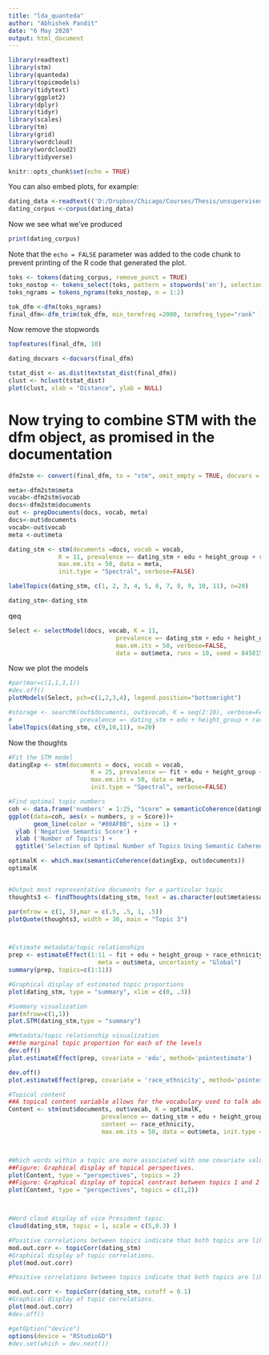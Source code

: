 ```yaml
---
title: "lda_quanteda"
author: "Abhishek Pandit"
date: "6 May 2020"
output: html_document
---
```

```r
library(readtext)
library(stm)
library(quanteda)
library(topicmodels)
library(tidytext)
library(ggplot2)
library(dplyr)
library(tidyr)
library(scales)
library(tm)
library(grid)
library(wordcloud)
library(wordcloud2)
library(tidyverse)
```

```r
knitr::opts_chunk$set(echo = TRUE)
```


You can also embed plots, for example:

```r
dating_data <-readtext(('D:/Dropbox/Chicago/Courses/Thesis/unsupervised-dating/data/final_okcupid.csv'), text_field='essay0')
dating_corpus <-corpus(dating_data)
```
Now we see what we've produced
```r
print(dating_corpus)
```

Note that the `echo = FALSE` parameter was added to the code chunk to prevent printing of the R code that generated the plot.
```r
toks <- tokens(dating_corpus, remove_punct = TRUE)
toks_nostop <- tokens_select(toks, pattern = stopwords('en'), selection = 'remove')
toks_ngrams = tokens_ngrams(toks_nostop, n = 1:2)
```

```r
tok_dfm <-dfm(toks_ngrams)
final_dfm<-dfm_trim(tok_dfm, min_termfreq =2000, termfreq_type="rank" )
```
Now remove the stopwords


```r
topfeatures(final_dfm, 10)
```

```r
dating_docvars <-docvars(final_dfm)
```


```r
tstat_dist <- as.dist(textstat_dist(final_dfm))
clust <- hclust(tstat_dist)
plot(clust, xlab = "Distance", ylab = NULL)
```
# Now trying to combine STM with the dfm object, as promised in the documentation

```r
dfm2stm <- convert(final_dfm, to = "stm", omit_empty = TRUE, docvars = dating_docvars )
```
```r
meta<-dfm2stm$meta
vocab<-dfm2stm$vocab
docs<-dfm2stm$documents
out <- prepDocuments(docs, vocab, meta)
docs<-out$documents
vocab<-out$vocab
meta <-out$meta
```




```r
dating_stm <- stm(documents =docs, vocab = vocab,
              K = 11, prevalence =~ dating_stm + edu + height_group + race_ethnicity +  dbscan_cluster,
              max.em.its = 50, data = meta,
              init.type = "Spectral", verbose=FALSE)
```

```r
labelTopics(dating_stm, c(1, 2, 3, 4, 5, 6, 7, 8, 9, 10, 11), n=20)
```

```r
dating_stm<-dating_stm
```



qeq
```r
Select <- selectModel(docs, vocab, K = 11,
                              prevalence =~ dating_stm + edu + height_group + race_ethnicity + dbscan_cluster, 
                              max.em.its = 50, verbose=FALSE,
                              data = out$meta, runs = 10, seed = 8458159)

```
Now we plot the models

```r
#par(mar=c(1,1,1,1))
#dev.off()
plotModels(Select, pch=c(1,2,3,4), legend.position="bottomright")


```




```r

#storage <- searchK(out$documents, out$vocab, K = seq(2:10), verbose=FALSE,
#                   prevalence =~ dating_stm + edu + height_group + race_ethnicity, data = out$meta)
labelTopics(dating_stm, c(9,10,11), n=20)
```

Now the thoughts
```r

#Fit the STM model
datingExp <- stm(documents = docs, vocab = vocab,
                       K = 25, prevalence =~ fit + edu + height_group + race_ethnicity + dbscan_cluster,
                       max.em.its = 50, data = meta,
                       init.type = "Spectral", verbose=FALSE)

#Find optimal topic numbers
coh <- data.frame('numbers' = 1:25, "Score" = semanticCoherence(datingExp, out$documents))
ggplot(data=coh, aes(x = numbers, y = Score))+
       geom_line(color = "#00AFBB", size = 1) +
  ylab ('Negative Semantic Score') +
  xlab ('Number of Topics') +
  ggtitle('Selection of Optimal Number of Topics Using Semantic Coherence Score')
```
```r
optimalK <- which.max(semanticCoherence(datingExp, out$documents))
optimalK
```


```r




```





```r
#Output most representative documents for a particular topic
thoughts3 <- findThoughts(dating_stm, text = as.character(out$meta$essay0), topics=c(8), n = 1)$docs[[1]]

par(mfrow = c(1, 3),mar = c(.5, .5, 1, .5))
plotQuote(thoughts3, width = 30, main = "Topic 3")
```

```r

```


```r

```


```r
#Estimate metadata/topic relationships
prep <- estimateEffect(1:11 ~ fit + edu + height_group + race_ethnicity + dbscan_cluster , dating_stm ,
                         meta = out$meta, uncertainty = "Global")
summary(prep, topics=c(1:11))

```




```r

#Graphical display of estimated topic proportions
plot(dating_stm, type = "summary", xlim = c(0, .3))

#Summary visualization
par(mfrow=c(1,1))
plot.STM(dating_stm,type = "summary")

#Metadata/topic relationship visualization
##the marginal topic proportion for each of the levels
dev.off() 
plot.estimateEffect(prep, covariate = 'edu', method='pointestimate')

dev.off() 
plot.estimateEffect(prep, covariate = 'race_ethnicity', method='pointestimate')

#Topical content
##A topical content variable allows for the vocabulary used to talk about a particular topic to vary.
Content <- stm(out$documents, out$vocab, K = optimalK,
                          prevalence =~ dating_stm + edu + height_group , 
                          content =~ race_ethnicity,
                          max.em.its = 50, data = out$meta, init.type = "Spectral", verbose=FALSE)



#Which words within a topic are more associated with one covariate value versus another
##Figure: Graphical display of topical perspectives.
plot(Content, type = "perspectives", topics = 2)
##Figure: Graphical display of topical contrast between topics 1 and 2
plot(Content, type = "perspectives", topics = c(1,2))



#Word cloud display of vice President topic.
cloud(dating_stm, topic = 1, scale = c(5,0.3) )

#Positive correlations between topics indicate that both topics are likely to be discussed within a document.
mod.out.corr <- topicCorr(dating_stm)
#Graphical display of topic correlations.
plot(mod.out.corr)


```

```r
#Positive correlations between topics indicate that both topics are likely to be discussed within a document.

mod.out.corr <- topicCorr(dating_stm, cutoff = 0.1)
#Graphical display of topic correlations.
plot(mod.out.corr)
#dev.off()
```

```r
#getOption("device")
options(device = "RStudioGD")
#dev.set(which = dev.next())
```

